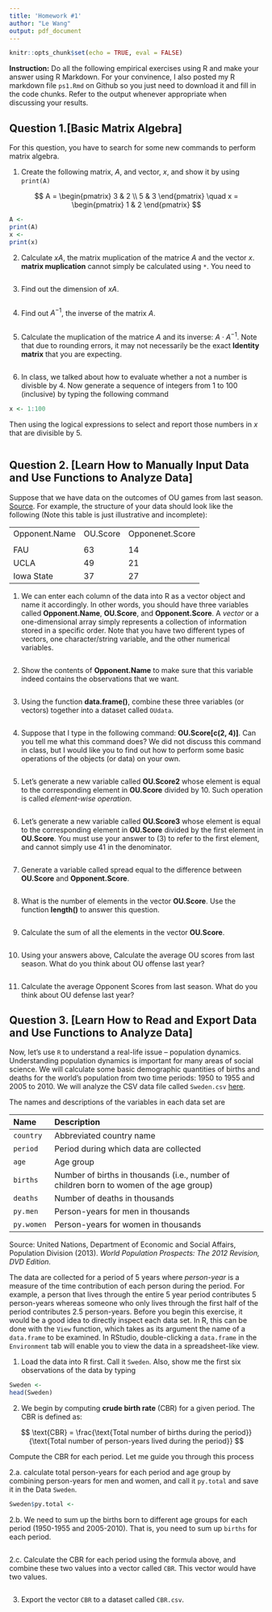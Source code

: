 ```yaml
---
title: 'Homework #1'
author: "Le Wang"
output: pdf_document
---
```


```r
knitr::opts_chunk$set(echo = TRUE, eval = FALSE)
```

**Instruction:** Do all the following empirical exercises using R and make your answer using R Markdown. For your convinence, I also posted my R markdown file `ps1.Rmd` on Github so you just need to download it and fill in the code chunks. Refer to the output whenever appropriate when discussing your results.


## Question 1.[Basic Matrix Algebra]

For this question, you have to search for some new commands to perform matrix algebra. 

\bigskip

1. Create the following matrix, $A$, and vector, $x$, and show it by using `print(A)`

$$
A = \begin{pmatrix}
3 &  2 \\
5 & 3
\end{pmatrix}
\quad 
x = \begin{pmatrix}
1 & 2
\end{pmatrix}
$$

```r
A <- 
print(A)
x <- 
print(x)
```


2. Calculate $x A$, the matrix muplication of the matrice $A$ and the vector $x$. **matrix muplication** cannot simply be calculated using `*`. You need to 

```r

```


3. Find out the dimension of $xA$. 

```r

```


4. Find out $A^{-1}$, the inverse of the matrix $A$. 

```r

```


5. Calculate the muplication of the matrice $A$ and its inverse: $A\cdot A^{-1}$. Note that due to rounding errors, it may not necessarily be the exact **Identity matrix** that you are expecting. 

```r

```


6. In class, we talked about how to evaluate whether a not a number is divisble by $4$. Now generate a sequence of integers from $1$ to $100$ (inclusive) by typing the following command

```r
x <- 1:100
```

Then using the logical expressions to select and report those numbers in $x$ that are divisible by $5$. 

```r

```


## Question 2. [Learn How to Manually Input Data and Use Functions to Analyze Data]

Suppose that we have data on the outcomes of OU games from last season. [Source](https://fbschedules.com/ncaa-2018/team/oklahoma). For example, the structure of your data should look like the following (Note this table is just illustrative and incomplete):


|               |          |                 | 
|---------------|----------|-----------------| 
| Opponent.Name | OU.Score | Opponenet.Score | 
|               |          |                 | 
| FAU           | 63       | 14              | 
| UCLA          | 49       | 21              | 
| Iowa State    | 37       | 27              | 




  1. We can enter each column of the data into R as a vector object and name it accordingly. In other words, you should have three variables called **Opponent.Name**, **OU.Score**, and **Opponent.Score**. A *vector* or a one-dimensional array simply represents a collection of information stored in a specific order. Note that you have two different types of vectors, one character/string variable, and the other numerical variables. 

```r

```
  
  \bigskip
  
  2. Show the contents of **Opponent.Name** to make sure that this variable indeed contains the observations that we want. 

```r

```
  
  \bigskip
    
  3. Using the function **data.frame()**, combine these three variables (or vectors) together into a dataset called `OUdata`.

```r

```
  
  \bigskip
    
  4. Suppose that I type in the following command: **OU.Score[c(2, 4)]**. Can you tell me what this command does? We did not discuss this command in class, but I would like you to find out how to perform some basic operations of the objects (or data) on your own. 

```r

```
    
  \bigskip
  
  5. Let's generate a new variable called **OU.Score2** whose element is equal to the corresponding element in **OU.Score** divided by 10. Such operation is called *element-wise operation*. 
```r

```
  
  \bigskip
    
  6. Let's generate a new variable called **OU.Score3** whose element is equal to the corresponding element in **OU.Score** divided by the first element in **OU.Score**. You must use your answer to (3) to refer to the first element, and cannot simply use $41$ in the denominator. 
```r

```
  
  \bigskip
    
  7. Generate a variable called spread equal to the difference between **OU.Score** and **Opponent.Score**.

```r

```
  
  \bigskip
    
  8. What is the number of elements in the vector **OU.Score**. Use the function **length()** to answer this question.

```r

```
  
  \bigskip
    
  9. Calculate the sum of all the elements in the vector **OU.Score**. 

```r

```
  
  \bigskip
    
  10. Using your answers above, Calculate the average OU scores from last season. What do you think about OU offense last year?
  
```r

```
  
  
  \bigskip
  
  11. Calculate the average Opponent Scores from last season. What do you think about OU defense last year?


## Question 3. [Learn How to Read and Export Data and Use Functions to Analyze Data]

Now, let's use `R` to understand a real-life issue -- population dynamics. Understanding population dynamics is important for many areas of
social science.  We will calculate some basic demographic quantities
of births and deaths for the world's population from two time periods:
1950 to 1955 and 2005 to 2010.  We will analyze the CSV data
file called `Sweden.csv` [here](https://github.com/lewangecon/stat19/tree/master/ps/data/Sweden.csv). 

The names and descriptions of the variables in each data set are

 Name                 Description
 -------------------- ----------------------------------------------------------
 `country`            Abbreviated country name
 `period`              Period during which data are collected
 `age`                Age group 
 `births`             Number of births in thousands (i.e., number of children born to women of the age group) 
 `deaths`             Number of deaths in thousands 
 `py.men`             Person-years for men in thousands 
 `py.women`           Person-years for women in thousands

Source: United Nations, Department of Economic and Social Affairs, Population Division (2013). *World Population Prospects: The 2012 Revision, DVD Edition.*


The data are collected for a period of 5 years where *person-year* is
a measure of the time contribution of each person during the
period. For example, a person that lives through the entire 5 year
period contributes 5 person-years whereas someone who only lives
through the first half of the period contributes 2.5 person-years.
Before you begin this exercise, it would be a good idea to directly
inspect each data set.  In R, this can be done with the `View`
function, which takes as its argument the name of a `data.frame`
to be examined.  In RStudio, double-clicking a `data.frame` in the
`Environment` tab will enable you to view the data in a
spreadsheet-like view.

1. Load the data into R first. Call it `Sweden`. Also, show me the first six observations of the data by typing 
  
```r
Sweden <- 
head(Sweden)
```

2. We begin by computing **crude birth rate** (CBR) for a given period.  The CBR is defined as:
  
$$ 
    \text{CBR} 
     =  \frac{\text{Total number of births during the period}}{\text{Total number of person-years lived during the period}}
$$
  
Compute the CBR for each period. Let me guide you through this process

2.a. calculate total person-years for each period and age group by combining person-years for men and women, and call it `py.total` and save it in the Data `Sweden`. 

```r
Sweden$py.total <- 
```

2.b. We need to sum up the births born to different age groups for each period (1950-1955 and 2005-2010). That is, you need to sum up `births` for each period.

```r

```

2.c. Calculate the CBR for each period using the formula above, and combine these two values into a vector called `CBR`. This vector would have two values. 

```r

```


3. Export the vector `CBR` to a dataset called `CBR.csv`.

```r

```

